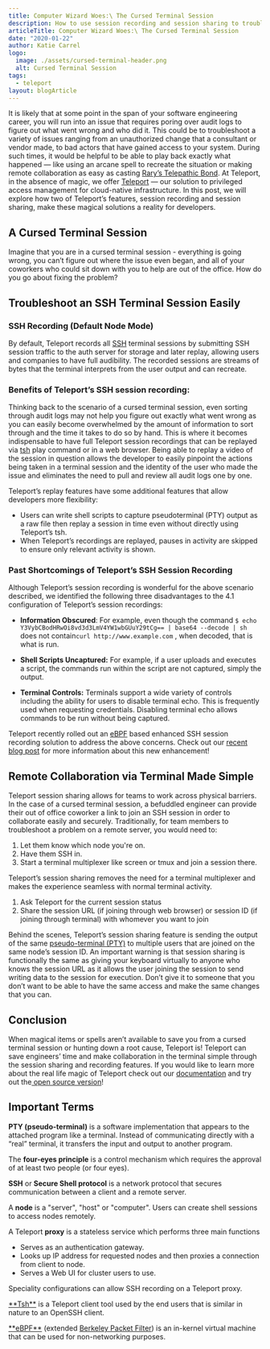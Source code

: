 ```yaml
---
title: Computer Wizard Woes:\ The Cursed Terminal Session
description: How to use session recording and session sharing to troubleshoot an SSH Terminal Session Easily
articleTitle: Computer Wizard Woes:\ The Cursed Terminal Session
date: "2020-01-22"
author: Katie Carrel
logo:
  image: ./assets/cursed-terminal-header.png
  alt: Cursed Terminal Session
tags:
  - teleport
layout: blogArticle
---
```


It is likely that at some point in the span of your software engineering career, you will run into an issue that requires poring over audit
logs to figure out what went wrong and who did it. This could be to troubleshoot a variety of issues ranging from an unauthorized change
that a consultant or vendor made, to bad actors that have gained access to your system. During such times, it would be helpful to be able to
play back exactly what happened — like using an arcane spell to recreate the situation or making remote collaboration as easy as casting
[Rary’s Telepathic Bond](https://forgottenrealms.fandom.com/wiki/Rary%27s_telepathic_bond). At Teleport, in the absence of magic, we offer
[Teleport](https://goteleport.com/how-it-works/) — our solution to privileged access management for cloud-native infrastructure. In this post, we will
explore how two of Teleport’s features, session recording and session sharing, make these magical solutions a reality for developers.

## A Cursed Terminal Session

Imagine that you are in a cursed terminal session - everything is going wrong, you can’t figure out where the issue even began, and all of
your coworkers who could sit down with you to help are out of the office. How do you go about fixing the problem?

## Troubleshoot an SSH Terminal Session Easily

### SSH Recording (Default Node Mode)

<BlogImage
  src="./assets/cursed-terminal-1.png"
  width="100%"
  alt="Troubleshoot an SSH Terminal Session Easily"
/>

By default, Teleport records all <a href="#one">SSH</a> terminal sessions by submitting SSH session traffic to the auth server for storage
and later replay, allowing users and companies to have full audibility. The recorded sessions are streams of bytes that the terminal
interprets from the user output and can recreate.

### Benefits of Teleport’s SSH session recording:

Thinking back to the scenario of a cursed terminal session, even sorting through audit logs may not help you figure out exactly what went
wrong as you can easily become overwhelmed by the amount of information to sort through and the time it takes to do so by hand. This is
where it becomes indispensable to have full Teleport session recordings that can be replayed via <a href="#two">tsh</a> play command or in a
web browser. Being able to replay a video of the session in question allows the developer to easily pinpoint the actions being taken in a
terminal session and the identity of the user who made the issue and eliminates the need to pull and review all audit logs one by one.

Teleport’s replay features have some additional features that allow developers more flexibility:

- Users can write shell scripts to capture pseudoterminal (PTY) output as a raw file then replay a session in time even without directly
  using Teleport’s tsh.
- When Teleport’s recordings are replayed, pauses in activity are skipped to ensure only relevant activity is shown.

### Past Shortcomings of Teleport’s SSH Session Recording

Although Teleport’s session recording is wonderful for the above scenario described, we identified the following three disadvantages to the
4.1 configuration of Teleport’s session recordings:

- **Information Obscured**: For example, even though the command
  `$ echo Y3VybCBodHRwOi8vd3d3LmV4YW1wbGUuY29tCg== | base64 --decode | sh` does not contain`curl http://www.example.com` , when decoded, that
  is what is run.

- **Shell Scripts Uncaptured:**
  For example, if a user uploads and executes a script, the commands run within the
  script are not captured, simply the output.
- **Terminal Controls:** Terminals support a wide variety of controls including the ability for users to
  disable terminal echo. This is frequently used when requesting credentials. Disabling
  terminal echo allows commands to be run without being captured.

Teleport recently rolled out an <a href="#three">eBPF</a> based enhanced SSH session recording solution to address the above concerns. Check
out our [recent blog post](/teleport-release-4-2/) for more information about this new enhancement!

## Remote Collaboration via Terminal Made Simple

<BlogImage
  src="./assets/cursed-terminal-3.png"
  width="100%"
  alt="Troubleshoot an SSH Terminal Session"
/>

Teleport session sharing allows for teams to work across physical barriers. In the case of a cursed terminal session, a befuddled engineer
can provide their out of office coworker a link to join an SSH session in order to collaborate easily and securely. Traditionally, for team
members to troubleshoot a problem on a remote server, you would need to:

1. Let them know which node you're on.
2. Have them SSH in.
3. Start a terminal multiplexer like screen or tmux and join a session there.

Teleport’s session sharing removes the need for a terminal multiplexer and makes the experience seamless with normal terminal activity.

1. Ask Teleport for the current session status
   <BlogImage
     src="./assets/cursed-terminal-4.png"
     width="100%"
     alt="Teleport for the current session status"
   />
2. Share the session URL (if joining through web browser) or session ID (if joining through terminal) with whomever you want to join
   <BlogImage
     src="./assets/cursed-terminal-5.png"
     width="100%"
     alt="Teleport Share Session"
   />

Behind the scenes, Teleport’s session sharing feature is sending the output of the same <a href="#four">pseudo-terminal (PTY)</a> to multiple users that are joined on the same node’s session ID. An important warning is that session sharing is functionally the same as giving your keyboard virtually to anyone who knows the session URL as it allows the user joining the session to send writing data to the session for execution. Don’t give it to someone that you don’t want to be able to have the same access and make the same changes that you can.

<EmailSubscribeViolet />

## Conclusion

When magical items or spells aren’t available to save you from a cursed terminal session or hunting down a root cause, Teleport is! Teleport can save engineers’ time and make collaboration in the terminal simple through the session sharing and recording features. If you would like to learn more about the real life magic of Teleport check out our [documentation](https://goteleport.com/docs/intro/) and try out the[ open source version](https://goteleport.com/teleport/download)!

## Important Terms

<p id="four">
  <b>PTY (pseudo-terminal)</b> is a software implementation that appears to the
  attached program like a terminal. Instead of communicating directly with a
  “real” terminal, it transfers the input and output to another program.
</p>

The **four-eyes principle** is a control mechanism which requires the approval of at least two people (or four eyes).

<p id="one">
  <b>SSH</b> or <b>Secure Shell protocol</b> is a network protocol that secures
  communication between a client and a remote server.
</p>

A **node** is a "server", "host" or "computer". Users can create shell sessions to access nodes remotely.

A Teleport **proxy** is a stateless service which performs three main functions

- Serves as an authentication gateway.
- Looks up IP address for requested nodes and then proxies a connection from client to node.
- Serves a Web UI for cluster users to use.

Speciality configurations can allow SSH recording on a Teleport proxy.

<p id="two">
  <a href="/teleport/docs/architecture/overview/">**Tsh**</a>
  is a Teleport client tool used by the end users that is similar in nature to an
  OpenSSH client.
</p>

<p id="three">
  <a href="https://lwn.net/Articles/740157/">**eBPF**</a> (extended <a href="https://en.wikipedia.org/wiki/Berkeley_Packet_Filter">Berkeley Packet Filter</a>) is an in-kernel virtual machine that can be used for non-networking
  purposes.
</p>
